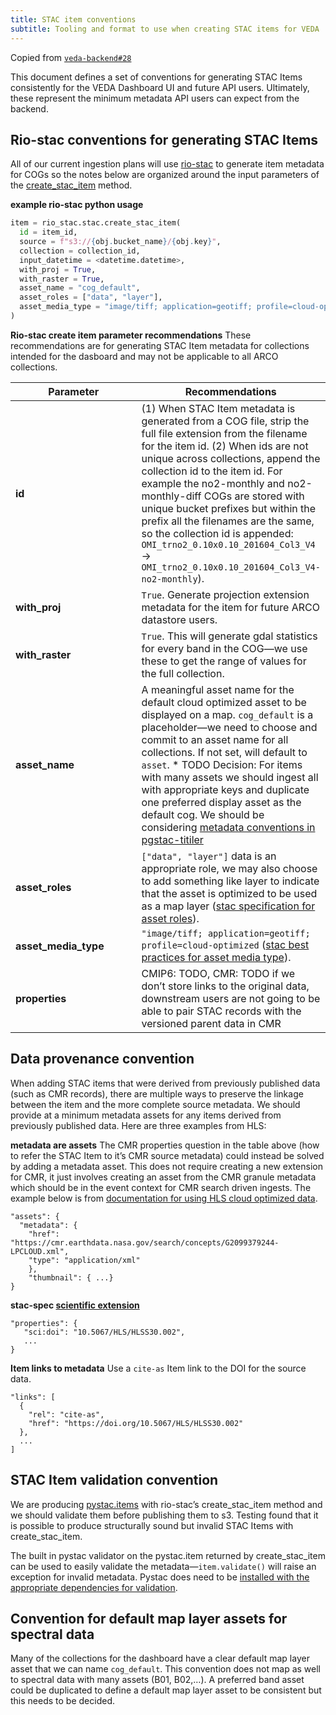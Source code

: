 ```yaml
---
title: STAC item conventions
subtitle: Tooling and format to use when creating STAC items for VEDA
---
```

Copied from [`veda-backend#28`](https://github.com/NASA-IMPACT/veda-backend/issues/28)

This document defines a set of conventions for generating STAC Items consistently for the VEDA Dashboard UI and future API users. Ultimately, these represent the minimum metadata API users can expect from the backend. 

## Rio-stac conventions for generating STAC Items
All of our current ingestion plans will use [rio-stac](https://developmentseed.org/rio-stac/) to generate item metadata for COGs so the notes below are organized around the input parameters of the [create_stac_item](https://developmentseed.org/rio-stac/api/rio_stac/stac/#create_stac_item) method.

**example rio-stac python usage**
```python
item = rio_stac.stac.create_stac_item(
  id = item_id,
  source = f"s3://{obj.bucket_name}/{obj.key}", 
  collection = collection_id, 
  input_datetime = <datetime.datetime>,
  with_proj = True,
  with_raster = True,
  asset_name = "cog_default",
  asset_roles = ["data", "layer"],
  asset_media_type = "image/tiff; application=geotiff; profile=cloud-optimized",
)
```

**Rio-stac create item parameter recommendations**
These recommendations are for generating STAC Item metadata for collections intended for the dasboard and may not be applicable to all ARCO collections.

| Parameter | **Recommendations** | 
| --- | --- |
| **id** | (1) When STAC Item metadata is generated from a COG file, strip the full file extension from the filename for the item id. (2) When ids are not unique across collections, append the collection id to the item id. For example the no2-monthly and no2-monthly-diff COGs are stored with unique bucket prefixes but within the prefix all the filenames are the same, so the collection id is appended: `OMI_trno2_0.10x0.10_201604_Col3_V4` → `OMI_trno2_0.10x0.10_201604_Col3_V4-no2-monthly`). |
| **with_proj** | `True`. Generate projection extension metadata for the item for future ARCO datastore users.  |
| **with_raster** | `True`. This will generate gdal statistics for every band in the COG—we use these to get the range of values for the full collection.     |
| **asset_name** |A meaningful asset name for the default cloud optimized asset to be displayed on a map. `cog_default` is a placeholder—we need to choose and commit to an asset name for all collections. If not set, will default to `asset`. * TODO Decision: For items with many assets we should ingest all with appropriate keys and duplicate one preferred display asset as the default cog. We should be considering [metadata conventions in pgstac-titiler](https://github.com/stac-utils/titiler-pgstac/issues/30)  |
| **asset_roles** | `["data", "layer"]` data is an appropriate role, we may also choose to add something like layer to indicate that the asset is optimized to be used as a map layer ([stac specification for asset roles](https://github.com/radiantearth/stac-api-spec/blob/master/stac-spec/item-spec/item-spec.md#asset-role-types)). |
| **asset_media_type** | `"image/tiff; application=geotiff; profile=cloud-optimized` ([stac best practices for asset media type](https://github.com/radiantearth/stac-api-spec/blob/master/stac-spec/best-practices.md#working-with-media-types)). |
| **properties** | CMIP6: TODO, CMR: TODO if we don’t store links to the original data, downstream users are not going to be able to pair STAC records with the versioned parent data in CMR |


## Data provenance convention
When adding STAC items that were derived from previously published data (such as CMR records), there are multiple ways to preserve the linkage between the item and the more complete source metadata. We should provide at a minimum metadata assets for any items derived from previously published data. Here are three examples from HLS:

**metadata are assets**
The CMR properties question in the table above (how to refer the STAC Item to it’s CMR source metadata) could instead be solved by adding a metadata asset.  This does not require creating a new extension for CMR, it just involves creating an asset from the CMR granule metadata which should be in the event context for CMR search driven ingests. The example below is from [documentation for using HLS cloud optimized data](https://lpdaac.usgs.gov/resources/e-learning/getting-started-with-cloud-native-harmonized-landsat-sentinel-2-hls-data-in-r/). 
```
"assets": {
  "metadata": {
    "href": "https://cmr.earthdata.nasa.gov/search/concepts/G2099379244-LPCLOUD.xml",
    "type": "application/xml"
    },
    "thumbnail": { ...}
}
```

**stac-spec [scientific extension](https://github.com/stac-extensions/scientific)**
```
"properties": {
   "sci:doi": "10.5067/HLS/HLSS30.002",
   ...
}
```

**Item links to metadata**
Use a `cite-as` Item link to the DOI for the source data.
```
"links": [
  {
    "rel": "cite-as",
    "href": "https://doi.org/10.5067/HLS/HLSS30.002"
  },
  ...
]
```

## STAC Item validation convention

We are producing [pystac.items](https://pystac.readthedocs.io/en/stable/api/item.html) with rio-stac’s create_stac_item method and we should validate them before publishing them to s3. Testing found that it is possible to produce structurally sound but invalid STAC Items with create_stac_item.

The built in pystac validator on the pystac.item returned by create_stac_item can be used to easily validate the metadata—`item.validate()`  will raise an exception for invalid metadata. Pystac does need to be [installed with the appropriate dependencies for validation](https://pystac.readthedocs.io/en/stable/api.html?highlight=validation#validation). 


## Convention for default map layer assets for spectral data
Many of the collections for the dashboard have a clear default map layer asset that we can name `cog_default`. This convention does not map as well to spectral data with many assets (B01, B02,...). A preferred band asset could be duplicated to define a default map layer asset to be consistent but this needs to be decided.